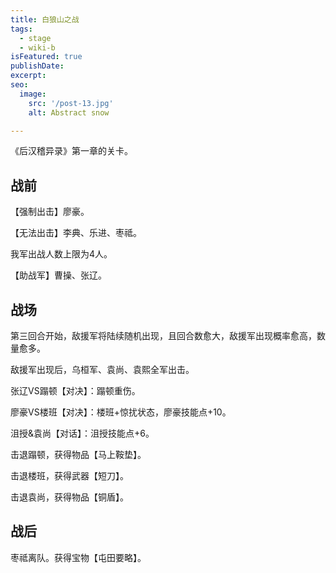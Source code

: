 ```yaml
---
title: 白狼山之战
tags:
  - stage
  - wiki-b
isFeatured: true
publishDate: 
excerpt: 
seo:
  image:
    src: '/post-13.jpg'
    alt: Abstract snow

---
```



《后汉稽异录》第一章的关卡。

<h2  class='section-title'>战前</h2>

【强制出击】廖豪。

【无法出击】李典、乐进、枣祗。

我军出战人数上限为4人。

【助战军】曹操、张辽。

<h2  class='section-title'>战场</h2>

第三回合开始，敌援军将陆续随机出现，且回合数愈大，敌援军出现概率愈高，数量愈多。

敌援军出现后，乌桓军、袁尚、袁熙全军出击。

张辽VS蹋顿【对决】：蹋顿重伤。

廖豪VS楼班【对决】：楼班+惊扰状态，廖豪技能点+10。

沮授&袁尚【对话】：沮授技能点+6。

击退蹋顿，获得物品【马上鞍垫】。

击退楼班，获得武器【短刀】。

击退袁尚，获得物品【铜盾】。

<h2  class='section-title'>战后</h2>

枣祗离队。获得宝物【屯田要略】。